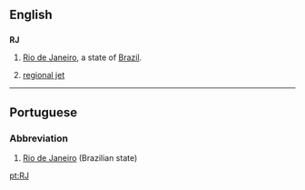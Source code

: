 ==English==

==={{abbreviation}}===
'''RJ'''

# [[Rio de Janeiro]], a state of [[Brazil]].
# {{aviation}} [[regional jet]]

----

==Portuguese==

===Abbreviation===
{{infl|pt|abbreviation}}

# [[Rio de Janeiro]] (Brazilian state)

[[pt:RJ]]